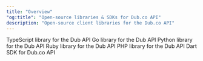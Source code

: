 ```yaml
---
title: "Overview"
"og:title": "Open-source libraries & SDKs for Dub.co API"
description: "Open-source client libraries for the Dub.co API"
---
```


<CardGroup cols={2}>
  <Card title="TypeScript" icon="node-js" href="/sdks/typescript/overview">
    TypeScript library for the Dub API
  </Card>
  <Card title="Go" icon="golang" href="/sdks/go/overview" iconType="brands">
    Go library for the Dub API
  </Card>
  <Card title="Python" icon="python" href="/sdks/python/overview">
    Python library for the Dub API
  </Card>
  <Card title="Ruby" icon="gem" href="/sdks/ruby/overview">
    Ruby library for the Dub API
  </Card>
  <Card title="PHP" icon="php" href="/sdks/php/overview">
    PHP library for the Dub API
  </Card>
  <Card title="Flutter (Dart)" icon="github" href="https://d.to/dart">
    Dart SDK for Dub.co API
  </Card>
</CardGroup>
